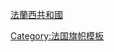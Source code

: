 {{flagdeco|France|1790}} [[法兰西第一共和国|法蘭西共和國]]<noinclude>

[[Category:法国旗帜模板]]
[[Category:欧洲国家模板|{{PAGENAME}}]]
</noinclude>